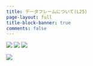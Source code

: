 ```yaml
---
title: データフレームについて(L25)
page-layout: full
title-block-banner: true
comments: false
---
```


![](slides/slides049.jpg)
![](slides/slides050.jpg)
![](slides/slides051.jpg)

![](slides/slides052.jpg)